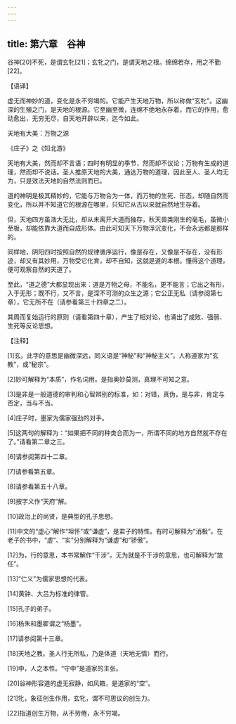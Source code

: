 ```yaml
---
---
---
```

title: 第六章　谷神
---




谷神[20]不死，是谓玄牝[21]；玄牝之门，是谓天地之根。绵绵若存，用之不勤[22]。

【语译】

虚无而神妙的道，变化是永不穷竭的。它能产生天地万物，所以称做“玄牝”。这幽深的生殖之门，是天地的根源。它至幽至微，连绵不绝地永存着，而它的作用，愈动愈出，无穷无尽，自天地开辟以来，迄今如此。

天地有大美：万物之源

《庄子》之《知北游》

天地有大美，然而却不言语；四时有明显的季节，然而却不议论；万物有生成的道理，然而却不说话。圣人推原天地的大美，通达万物的道理，因此至人、圣人均无为，只是效法天地的自然法则而已。

道的神明是极其精妙的，它能与万物合为一体，而万物的生死、形态，却随自然而变化，所以并不知道它的根源在哪里，只知它从古以来就自然地生存着。

但，天地四方虽浩大无比，却从未离开大道而独存，秋天兽类刚生的毫毛，虽微小至极，却能依靠大道而自成形体。由此可知天下万物浮沉变化，不会永远都是那样的。

同样地，阴阳四时按照自然的规律循序运行，像是存在，又像是不存在，没有形迹，却又有其妙用，万物受它化育，却不自知，这就是道的本根。懂得这个道理，便可观察自然的天道了。

至此，“道之德”大都显现出来：道是万物之母，不能名，更不能言；它出之有形，入于无形；既不行，又不言，是深不可测的众生之源；它公正无私（请参阅第七章），它无所不在（请参看第三十四章之二）。

其周而复始运行的原则（请看第四十章），产生了相对论，也涌出了成败、强弱、生死等反论思想。



【注释】

[1]玄。此字的意思是幽微深远，同义语是“神秘”和“神秘主义”。人称道家为“玄教”，或“秘宗”。

[2]妙可解释为“本质”，作名词用。是指奥妙莫测，真理不可知之意。

[3]是非是一般道德的审判和心智辨别的标准，如：对错，真伪，是与非，肯定与否定，当与不当。

[4]庄子时，墨家为儒家强劲的对手。

[5]这两句的解释为：“如果把不同的种类合而为一，所谓不同的地方自然就不存在了。”请看第二章之三。

[6]请参阅第四十二章。

[7]请参看第五章。

[8]请参看第五十八章。

[9]按字义作“天府”解。

[10]政治上的尚贤，是典型的孔子思想。

[11]中文的“虚心”解作“坦怀”或“谦虚”，是君子的特性。有时可解释为“消极”。在老子的书中，“虚”、“实”分别解释为“谦虚”和“骄傲”。

[12]为，行的意思，本书常解作“干涉”。无为就是不干涉的意思，也可解释为“放任”。

[13]“仁义”为儒家思想的代表。

[14]黄钟、大吕为标准的律管。

[15]孔子的弟子。

[16]杨朱和墨翟谓之“杨墨”。

[17]请参阅第十三章。

[18]天地之教。圣人行无所私，乃是体道（天地无情）而行。

[19]中，人之本性。“守中”是道家的主张。

[20]谷神形容道的虚无寂静，如风箱，是道家的“空”。

[21]牝，象征创生作用，玄牝，谓不可思议的创生力。

[22]指道创生万物，从不劳倦，永不穷竭。